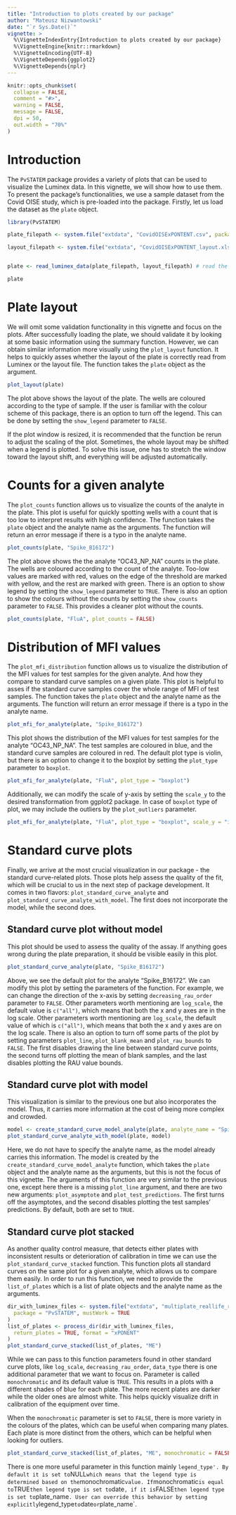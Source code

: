 ```yaml
---
title: "Introduction to plots created by our package"
author: "Mateusz Nizwantowski"
date: "`r Sys.Date()`"
vignette: >
  %\VignetteIndexEntry{Introduction to plots created by our package}
  %\VignetteEngine{knitr::rmarkdown}
  %\VignetteEncoding{UTF-8}
  %\VignetteDepends{ggplot2}
  %\VignetteDepends{nplr}
---
```


```r
knitr::opts_chunk$set(
  collapse = FALSE,
  comment = "#>",
  warning = FALSE,
  message = FALSE,
  dpi = 50,
  out.width = "70%"
)
```

# Introduction

The `PvSTATEM` package provides a variety of plots that can be used to visualize the Luminex data. In this vignette, we will show how to use them. 
To present the package's functionalities, we use a sample dataset from the Covid OISE study, which is pre-loaded into the package. 
Firstly, let us load the dataset as the `plate` object.

```r
library(PvSTATEM)

plate_filepath <- system.file("extdata", "CovidOISExPONTENT.csv", package = "PvSTATEM", mustWork = TRUE) # get the filepath of the csv dataset

layout_filepath <- system.file("extdata", "CovidOISExPONTENT_layout.xlsx", package = "PvSTATEM", mustWork = TRUE)


plate <- read_luminex_data(plate_filepath, layout_filepath) # read the data

plate
```


# Plate layout

We will omit some validation functionality in this vignette and focus on the plots. 
After successfully loading the plate, we should validate it by looking at some basic information using the summary function.
However, we can obtain similar information more visually using the `plot_layout` function.
It helps to quickly asses whether the layout of the plate is correctly read from Luminex or the layout file.
The function takes the `plate` object as the argument.

```r
plot_layout(plate)
```

The plot above shows the layout of the plate. The wells are coloured according to the type of sample. 
If the user is familiar with the colour scheme of this package, there is an option to turn off the legend. 
This can be done by setting the `show_legend` parameter to `FALSE`.

If the plot window is resized, it is recommended that the function be rerun to adjust the scaling of the plot.
Sometimes, the whole layout may be shifted when a legend is plotted. 
To solve this issue, one has to stretch the window toward the layout shift, and everything will be adjusted automatically.

# Counts for a given analyte
The `plot_counts` function allows us to visualize the counts of the analyte in the plate. 
This plot is useful for quickly spotting wells with a count that is too low to interpret results with high confidence.
The function takes the `plate` object and the analyte name as the arguments.
The function will return an error message if there is a typo in the analyte name.

```r
plot_counts(plate, "Spike_B16172")
```

The plot above shows the the analyte "OC43_NP_NA" counts in the plate. The wells are coloured according to the count of the analyte.
Too-low values are marked with red, values on the edge of the threshold are marked with yellow, and the rest are marked with green.
There is an option to show legend by setting the `show_legend` parameter to `TRUE`.
There is also an option to show the colours without the counts by setting the `show_counts` parameter to `FALSE`. This provides a cleaner plot without the counts.

```r
plot_counts(plate, "FluA", plot_counts = FALSE)
```

# Distribution of MFI values

The `plot_mfi_distribution` function allows us to visualize the distribution of the MFI values for test samples for the given analyte. And how they compare to standard curve samples on a given plate.
This plot is helpful to asses if the standard curve samples cover the whole range of MFI of test samples.
The function takes the `plate` object and the analyte name as the arguments. 
The function will return an error message if there is a typo in the analyte name.

```r
plot_mfi_for_analyte(plate, "Spike_B16172")
```

This plot shows the distribution of the MFI values for test samples for the analyte "OC43_NP_NA". The test samples are coloured in blue, and the standard curve samples are coloured in red.
The default plot type is violin, but there is an option to change it to the boxplot by setting the `plot_type` parameter to `boxplot`.

```r
plot_mfi_for_analyte(plate, "FluA", plot_type = "boxplot")
```

Additionally, we can modify the scale of y-axis by setting the `scale_y` to the desired transformation from ggplot2 package. In case of `boxplot` type of plot, we may include the outliers by the `plot_outliers` parameter.

```r
plot_mfi_for_analyte(plate, "FluA", plot_type = "boxplot", scale_y = "identity", plot_outliers = TRUE)
```

# Standard curve plots



Finally, we arrive at the most crucial visualization in our package - the standard curve-related plots.
Those plots help assess the quality of the fit, which will be crucial to us in the next step of package development.
It comes in two flavors: `plot_standard_curve_analyte` and `plot_standard_curve_analyte_with_model`.
The first does not incorporate the model, while the second does.

## Standard curve plot without model


This plot should be used to assess the quality of the assay.
If anything goes wrong during the plate preparation, it should be visible easily in this plot.

```r
plot_standard_curve_analyte(plate, "Spike_B16172")
```

Above, we see the default plot for the analyte "Spike_B16172". We can modify this plot by setting the parameters of the function.
For example, we can change the direction of the x-axis by setting `decreasing_rau_order` parameter to `FALSE`.
Other parameters worth mentioning are `log_scale`, the default value is `c("all")`, which means that both the x and y axes are in the log scale.
Other parameters worth mentioning are `log_scale`, the default value of which is `c("all")`, which means that both the x and y axes are on the log scale. There is also an option to turn off some parts of the plot by setting parameters `plot_line`, `plot_blank_mean` and `plot_rau_bounds` to `FALSE`.
The first disables drawing the line between standard curve points, the second turns off plotting the mean of blank samples, and the last disables plotting the RAU value bounds.

## Standard curve plot with model

This visualization is similar to the previous one but also incorporates the model.
Thus, it carries more information at the cost of being more complex and crowded.

```r
model <- create_standard_curve_model_analyte(plate, analyte_name = "Spike_B16172")
plot_standard_curve_analyte_with_model(plate, model)
```

Here, we do not have to specify the analyte name, as the model already carries this information.
The model is created by the `create_standard_curve_model_analyte` function, which takes the `plate` object and the analyte name as the arguments, but this is not the focus of this vignette.
The arguments of this function are very similar to the previous one, except here there is a missing `plot_line` argument, and there are two new arguments: `plot_asymptote` and `plot_test_predictions`.
The first turns off the asymptotes, and the second disables plotting the test samples' predictions.
By default, both are set to `TRUE`.

## Standard curve plot stacked 

As another quality control measure, that detects either plates with inconsistent results or deterioration of calibration in time we can use the `plot_standard_curve_stacked` function. 
This function plots all standard curves on the same plot for a given analyte, which allows us to compare them easily. 
In order to run this function, we need to provide the `list_of_plates` which is a list of plate objects and the analyte name as the arguments.

```r
dir_with_luminex_files <- system.file("extdata", "multiplate_reallife_reduced",
  package = "PvSTATEM", mustWork = TRUE
)
list_of_plates <- process_dir(dir_with_luminex_files,
  return_plates = TRUE, format = "xPONENT"
)
plot_standard_curve_stacked(list_of_plates, "ME")
```

While we can pass to this function parameters found in other standard curve plots, like `log_scale`, `decreasing_rau_order`, `data_type` there is one additional parameter that we want to focus on.
Parameter is called `monochromatic` and its default value is `TRUE`. This results in a plots with a different shades of blue for each plate. The more recent plates are darker while the older ones are almost white.
This helps quickly visualize drift in calibration of the equipment over time.

When the `monochromatic` parameter is set to `FALSE`, there is more variety in the colours of the plates, which can be useful when comparing many plates.
Each plate is more distinct from the others, which can be helpful when looking for outliers.

```r
plot_standard_curve_stacked(list_of_plates, "ME", monochromatic = FALSE)
```

There is one more useful parameter in this function mainly `legend_type'. By default it is set to `NULL` which means that the legend type
is determined based on the `monochromatic` value. If `monochromatic` is equal to `TRUE` then legend type is set to `date`, if it is `FALSE` then legend
type is set to `plate_name`. User can override this behavior by setting explicitly `legend_type` to `date` or `plate_name`.